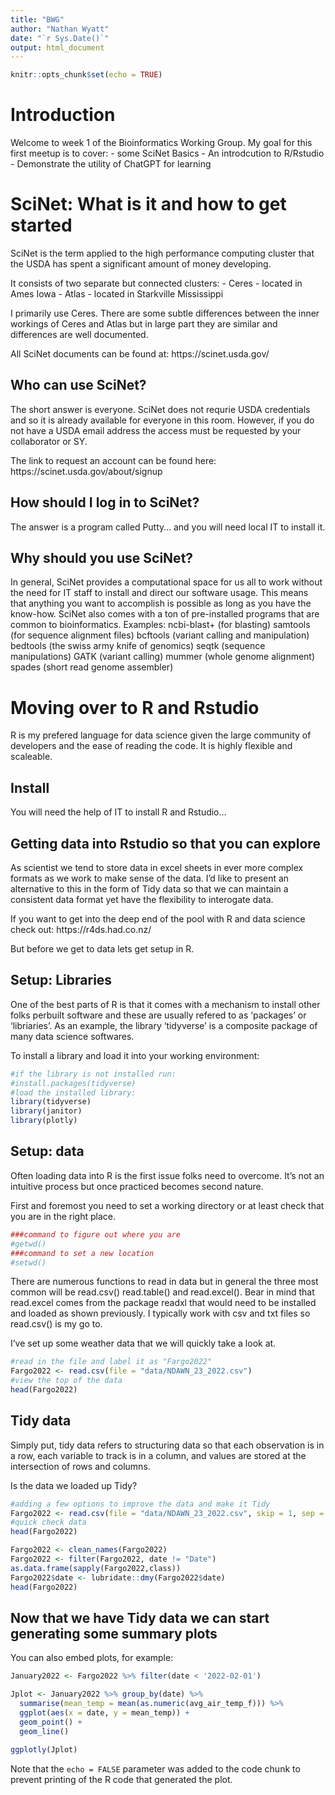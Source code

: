 ```yaml
---
title: "BWG"
author: "Nathan Wyatt"
date: "`r Sys.Date()`"
output: html_document
---
```


```r
knitr::opts_chunk$set(echo = TRUE)
```

# Introduction
Welcome to week 1 of the Bioinformatics Working Group. My goal for this first
meetup is to cover:
  - some SciNet Basics
  - An introdcution to R/Rstudio 
  - Demonstrate the utility of ChatGPT for learning 

# SciNet: What is it and how to get started
SciNet is the term applied to the high performance computing cluster that the 
USDA has spent a significant amount of money developing. 

It consists of two separate but connected clusters:
  - Ceres - located in Ames Iowa
  - Atlas - located in Starkville Mississippi
  
I primarily use Ceres. There are some subtle differences between the inner 
workings of Ceres and Atlas but in large part they are similar and differences
are well documented.

All SciNet documents can be found at: https://scinet.usda.gov/

## Who can use SciNet?
The short answer is everyone. SciNet does not requrie USDA credentials and so
it is already available for everyone in this room. However, if you do not have 
a USDA email address the access must be requested by your collaborator or SY.

The link to request an account can be found here: https://scinet.usda.gov/about/signup

## How should I log in to SciNet?
The answer is a program called Putty... and you will need local IT to install it. 

## Why should you use SciNet?
In general, SciNet provides a computational space for us all to work without the 
need for IT staff to install and direct our software usage. This means that anything
you want to accomplish is possible as long as you have the know-how. SciNet also
comes with a ton of pre-installed programs that are common to bioinformatics.
  Examples:
    ncbi-blast+ (for blasting)
    samtools (for sequence alignment files)
    bcftools (variant calling and manipulation)
    bedtools (the swiss army knife of genomics)
    seqtk (sequence manipulations)
    GATK (variant calling)
    mummer (whole genome alignment)
    spades (short read genome assembler)

# Moving over to R and Rstudio
R is my prefered language for data science given the large community of 
developers and the ease of reading the code. It is highly flexible and scaleable. 

## Install
You will need the help of IT to install R and Rstudio...

## Getting data into Rstudio so that you can explore
As scientist we tend to store data in excel sheets in ever more complex formats
as we work to make sense of the data. I'd like to present an alternative to this
in the form of Tidy data so that we can maintain a consistent data format yet 
have the flexibility to interogate data. 

If you want to get into the deep end of the pool with R and data science 
check out: https://r4ds.had.co.nz/

But before we get to data lets get setup in R.

## Setup: Libraries
One of the best parts of R is that it comes with a mechanism to install other 
folks perbuilt software and these are usually refered to as 'packages' or 'libriaries'.
As an example, the library 'tidyverse' is a composite package of many data science
softwares. 

To install a library and load it into your working environment:
```r
#if the library is not installed run:
#install.packages(tidyverse)
#load the installed library:
library(tidyverse)
library(janitor)
library(plotly)
```
## Setup: data
Often loading data into R is the first issue folks need to overcome. It's not an
intuitive process but once practiced becomes second nature. 

First and foremost you need to set a working directory or at least check that you
are in the right place. 

```r
###command to figure out where you are
#getwd()
###command to set a new location
#setwd()
```
There are numerous functions to read in data but in general the three most common 
will be read.csv() read.table() and read.excel(). Bear in mind that read.excel comes
from the package readxl that would need to be installed and loaded as shown previously.
I typically work with csv and txt files so read.csv() is my go to. 

I've set up some weather data that we will quickly take a look at.

```r
#read in the file and label it as "Fargo2022"
Fargo2022 <- read.csv(file = "data/NDAWN_23_2022.csv")
#view the top of the data
head(Fargo2022)
```

## Tidy data
Simply put, tidy data refers to structuring data so that each observation is 
in a row, each variable to track is in a column, and values are stored at the 
intersection of rows and columns. 

Is the data we loaded up Tidy?

```r
#adding a few options to improve the data and make it Tidy
Fargo2022 <- read.csv(file = "data/NDAWN_23_2022.csv", skip = 1, sep = ",", header = T, row.names = 1)
#quick check data
head(Fargo2022)
```
```r
Fargo2022 <- clean_names(Fargo2022)
Fargo2022 <- filter(Fargo2022, date != "Date")
as.data.frame(sapply(Fargo2022,class))
Fargo2022$date <- lubridate::dmy(Fargo2022$date)
head(Fargo2022)
```

## Now that we have Tidy data we can start generating some summary plots

You can also embed plots, for example:

```r
January2022 <- Fargo2022 %>% filter(date < '2022-02-01')

Jplot <- January2022 %>% group_by(date) %>%
  summarise(mean_temp = mean(as.numeric(avg_air_temp_f))) %>%
  ggplot(aes(x = date, y = mean_temp)) +
  geom_point() +
  geom_line()

ggplotly(Jplot)

```

Note that the `echo = FALSE` parameter was added to the code chunk to prevent printing of the R code that generated the plot.
